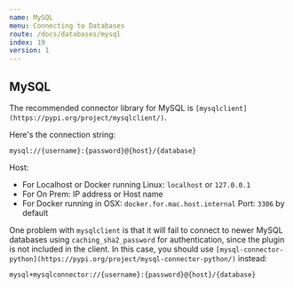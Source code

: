 ```yaml
---
name: MySQL
menu: Connecting to Databases
route: /docs/databases/mysql
index: 19
version: 1
---
```


## MySQL

The recommended connector library for MySQL is `[mysqlclient](https://pypi.org/project/mysqlclient/)`.

Here's the connection string:

```
mysql://{username}:{password}@{host}/{database}
```

Host:
- For Localhost or Docker running Linux: `localhost` or `127.0.0.1`
- For On Prem: IP address or Host name
- For Docker running in OSX: `docker.for.mac.host.internal`
Port: `3306` by default

One problem with `mysqlclient` is that it will fail to connect to newer MySQL databases using `caching_sha2_password` for authentication, since the plugin is not included in the client. In this case, you should use `[mysql-connector-python](https://pypi.org/project/mysql-connector-python/)` instead:

```
mysql+mysqlconnector://{username}:{password}@{host}/{database}
```
